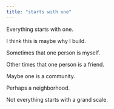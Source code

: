 ```yaml
---
title: "starts with one"
---
```


Everything starts with one.

I think this is maybe why I build. 

Sometimes that one person is myself.

Other times that one person is a friend.

Maybe one is a community.

Perhaps a neighborhood.

Not everything starts with a grand scale.
